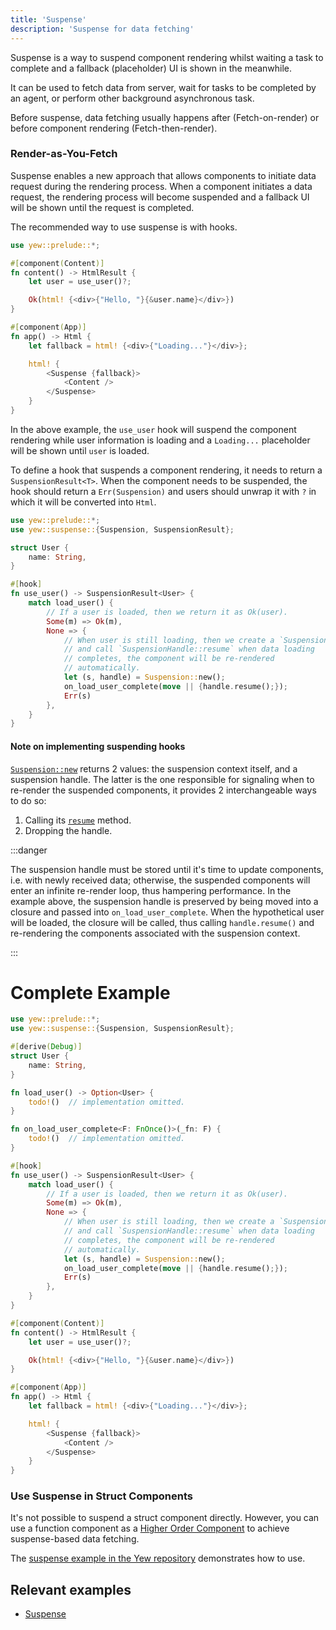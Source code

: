 ```yaml
---
title: 'Suspense'
description: 'Suspense for data fetching'
---
```


Suspense is a way to suspend component rendering whilst waiting a task
to complete and a fallback (placeholder) UI is shown in the meanwhile.

It can be used to fetch data from server, wait for tasks to be completed
by an agent, or perform other background asynchronous task.

Before suspense, data fetching usually happens after (Fetch-on-render) or before
component rendering (Fetch-then-render).

### Render-as-You-Fetch

Suspense enables a new approach that allows components to initiate data request
during the rendering process. When a component initiates a data request,
the rendering process will become suspended and a fallback UI will be
shown until the request is completed.

The recommended way to use suspense is with hooks.

```rust ,ignore
use yew::prelude::*;

#[component(Content)]
fn content() -> HtmlResult {
    let user = use_user()?;

    Ok(html! {<div>{"Hello, "}{&user.name}</div>})
}

#[component(App)]
fn app() -> Html {
    let fallback = html! {<div>{"Loading..."}</div>};

    html! {
        <Suspense {fallback}>
            <Content />
        </Suspense>
    }
}
```

In the above example, the `use_user` hook will suspend the component
rendering while user information is loading and a `Loading...` placeholder will
be shown until `user` is loaded.

To define a hook that suspends a component rendering, it needs to return
a `SuspensionResult<T>`. When the component needs to be suspended, the
hook should return a `Err(Suspension)` and users should unwrap it with
`?` in which it will be converted into `Html`.

```rust ,ignore
use yew::prelude::*;
use yew::suspense::{Suspension, SuspensionResult};

struct User {
    name: String,
}

#[hook]
fn use_user() -> SuspensionResult<User> {
    match load_user() {
        // If a user is loaded, then we return it as Ok(user).
        Some(m) => Ok(m),
        None => {
            // When user is still loading, then we create a `Suspension`
            // and call `SuspensionHandle::resume` when data loading
            // completes, the component will be re-rendered
            // automatically.
            let (s, handle) = Suspension::new();
            on_load_user_complete(move || {handle.resume();});
            Err(s)
        },
    }
}
```

#### Note on implementing suspending hooks

[`Suspension::new`](https://docs.rs/yew/latest/yew/suspense/struct.Suspension.html#method.new) returns 2 values: the suspension context itself, and a suspension handle.
The latter is the one responsible for signaling when to re-render the suspended components, it provides 2 interchangeable ways to do so:

1. Calling its [`resume`](https://docs.rs/yew/latest/yew/suspense/struct.SuspensionHandle.html#method.resume) method.
2. Dropping the handle.

:::danger

The suspension handle must be stored until it's time to update components, i.e. with newly received data;
otherwise, the suspended components will enter an infinite re-render loop, thus hampering performance.
In the example above, the suspension handle is preserved by being moved into a closure and passed into `on_load_user_complete`.
When the hypothetical user will be loaded, the closure will be called, thus calling `handle.resume()` and re-rendering the components associated with the suspension context.

:::

# Complete Example

```rust
use yew::prelude::*;
use yew::suspense::{Suspension, SuspensionResult};

#[derive(Debug)]
struct User {
    name: String,
}

fn load_user() -> Option<User> {
    todo!()  // implementation omitted.
}

fn on_load_user_complete<F: FnOnce()>(_fn: F) {
    todo!()  // implementation omitted.
}

#[hook]
fn use_user() -> SuspensionResult<User> {
    match load_user() {
        // If a user is loaded, then we return it as Ok(user).
        Some(m) => Ok(m),
        None => {
            // When user is still loading, then we create a `Suspension`
            // and call `SuspensionHandle::resume` when data loading
            // completes, the component will be re-rendered
            // automatically.
            let (s, handle) = Suspension::new();
            on_load_user_complete(move || {handle.resume();});
            Err(s)
        },
    }
}

#[component(Content)]
fn content() -> HtmlResult {
    let user = use_user()?;

    Ok(html! {<div>{"Hello, "}{&user.name}</div>})
}

#[component(App)]
fn app() -> Html {
    let fallback = html! {<div>{"Loading..."}</div>};

    html! {
        <Suspense {fallback}>
            <Content />
        </Suspense>
    }
}
```

### Use Suspense in Struct Components

It's not possible to suspend a struct component directly. However, you
can use a function component as a [Higher Order Component](../advanced-topics/struct-components/hoc)
to achieve suspense-based data fetching.

The [suspense example in the Yew repository](https://github.com/yewstack/yew/tree/master/examples/suspense/src/struct_consumer.rs)
demonstrates how to use.

## Relevant examples

- [Suspense](https://github.com/yewstack/yew/tree/master/examples/suspense)
